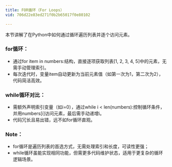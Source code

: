 ```yaml
---
title: FOR循环（For Loops）
vid: 706d22e83ed271f0b2b65017f0e80102

---
```

本节讲解了在Python中如何通过循环遍历列表并逐个访问元素。

### for循环：

- 通过for item in numbers:结构，直接逐项获取列表[1, 2, 3, 4, 5]中的元素，无需手动管理索引。
- 每次迭代时，变量item自动更新为当前元素值（如第一次为1，第二次为2），代码简洁高效。

### while循环对比：

- 需额外声明索引变量（如i=0），通过while i < len(numbers):控制循环条件，并用numbers[i]访问元素，最后需手动递增i。
- 代码冗长且易出错，远不如for循环直观。

### Note：

- for循环是遍历列表的首选方式，无需处理索引和长度，可读性更强；
- while循环虽能实现相同功能，但需更多代码维护状态，适用于更复杂的循环逻辑场景。